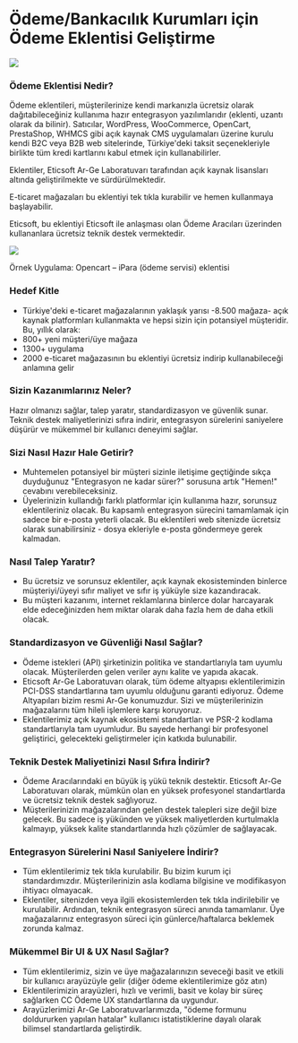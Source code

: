 # Ödeme/Bankacılık Kurumları için Ödeme Eklentisi Geliştirme

![](https://i0.wp.com/eticsoft.com/wp-content/uploads/2021/08/Payment-plugin-development-for-paymentbanking-institutions.png?fit=1200%2C568&ssl=1)

### Ödeme Eklentisi Nedir?

Ödeme eklentileri, müşterilerinize kendi markanızla ücretsiz olarak dağıtabileceğiniz kullanıma hazır entegrasyon yazılımlarıdır (eklenti, uzantı olarak da bilinir). Satıcılar, WordPress, WooCommerce, OpenCart, PrestaShop, WHMCS gibi açık kaynak CMS uygulamaları üzerine kurulu kendi B2C veya B2B web sitelerinde, Türkiye'deki taksit seçenekleriyle birlikte tüm kredi kartlarını kabul etmek için kullanabilirler.

Eklentiler, Eticsoft Ar-Ge Laboratuvarı tarafından açık kaynak lisansları altında geliştirilmekte ve sürdürülmektedir.

E-ticaret mağazaları bu eklentiyi tek tıkla kurabilir ve hemen kullanmaya başlayabilir.

Eticsoft, bu eklentiyi Eticsoft ile anlaşması olan Ödeme Aracıları üzerinden kullananlara ücretsiz teknik destek vermektedir.

![](https://i0.wp.com/eticsoft.com/wp-content/uploads/2021/08/opencart-15-16-icin-ipara-modulu-ucretsiz.jpg?resize=223%2C287&ssl=1)

Örnek Uygulama: Opencart – iPara (ödeme servisi) eklentisi

### Hedef Kitle

* Türkiye'deki e-ticaret mağazalarının yaklaşık yarısı -8.500 mağaza- açık kaynak platformları kullanmakta ve hepsi sizin için potansiyel müşteridir. Bu, yıllık olarak:
* 800+ yeni müşteri/üye mağaza
* 1300+ uygulama
* 2000 e-ticaret mağazasının bu eklentiyi ücretsiz indirip kullanabileceği anlamına gelir

### Sizin Kazanımlarınız Neler?

Hazır olmanızı sağlar, talep yaratır, standardizasyon ve güvenlik sunar. Teknik destek maliyetlerinizi sıfıra indirir, entegrasyon sürelerini saniyelere düşürür ve mükemmel bir kullanıcı deneyimi sağlar.

### Sizi Nasıl Hazır Hale Getirir?

* Muhtemelen potansiyel bir müşteri sizinle iletişime geçtiğinde sıkça duyduğunuz "Entegrasyon ne kadar sürer?" sorusuna artık "Hemen!" cevabını verebileceksiniz.
* Üyelerinizin kullandığı farklı platformlar için kullanıma hazır, sorunsuz eklentileriniz olacak. Bu kapsamlı entegrasyon sürecini tamamlamak için sadece bir e-posta yeterli olacak. Bu eklentileri web sitenizde ücretsiz olarak sunabilirsiniz - dosya ekleriyle e-posta göndermeye gerek kalmadan.

### Nasıl Talep Yaratır?

* Bu ücretsiz ve sorunsuz eklentiler, açık kaynak ekosisteminden binlerce müşteriyi/üyeyi sıfır maliyet ve sıfır iş yüküyle size kazandıracak.
* Bu müşteri kazanımı, internet reklamlarına binlerce dolar harcayarak elde edeceğinizden hem miktar olarak daha fazla hem de daha etkili olacak.

### Standardizasyon ve Güvenliği Nasıl Sağlar?

* Ödeme istekleri (API) şirketinizin politika ve standartlarıyla tam uyumlu olacak. Müşterilerden gelen veriler aynı kalite ve yapıda akacak.
* Eticsoft Ar-Ge Laboratuvarı olarak, tüm ödeme altyapısı eklentilerimizin PCI-DSS standartlarına tam uyumlu olduğunu garanti ediyoruz. Ödeme Altyapıları bizim resmi Ar-Ge konumuzdur. Sizi ve müşterilerinizin mağazalarını tüm hileli işlemlere karşı koruyoruz.
* Eklentilerimiz açık kaynak ekosistemi standartları ve PSR-2 kodlama standartlarıyla tam uyumludur. Bu sayede herhangi bir profesyonel geliştirici, gelecekteki geliştirmeler için katkıda bulunabilir.

### Teknik Destek Maliyetinizi Nasıl Sıfıra İndirir?

* Ödeme Aracılarındaki en büyük iş yükü teknik destektir. Eticsoft Ar-Ge Laboratuvarı olarak, mümkün olan en yüksek profesyonel standartlarda ve ücretsiz teknik destek sağlıyoruz.
* Müşterilerinizin mağazalarından gelen destek talepleri size değil bize gelecek. Bu sadece iş yükünden ve yüksek maliyetlerden kurtulmakla kalmayıp, yüksek kalite standartlarında hızlı çözümler de sağlayacak.

### Entegrasyon Sürelerini Nasıl Saniyelere İndirir?

* Tüm eklentilerimiz tek tıkla kurulabilir. Bu bizim kurum içi standardımızdır. Müşterilerinizin asla kodlama bilgisine ve modifikasyon ihtiyacı olmayacak.
* Eklentiler, sitenizden veya ilgili ekosistemlerden tek tıkla indirilebilir ve kurulabilir. Ardından, teknik entegrasyon süreci anında tamamlanır. Üye mağazalarınız entegrasyon süreci için günlerce/haftalarca beklemek zorunda kalmaz.

### Mükemmel Bir UI & UX Nasıl Sağlar?

* Tüm eklentilerimiz, sizin ve üye mağazalarınızın seveceği basit ve etkili bir kullanıcı arayüzüyle gelir (diğer ödeme eklentilerimize göz atın)
* Eklentilerimizin arayüzleri, hızlı ve verimli, basit ve kolay bir süreç sağlarken CC Ödeme UX standartlarına da uygundur.
* Arayüzlerimizi Ar-Ge Laboratuvarlarımızda, "ödeme formunu doldururken yapılan hatalar" kullanıcı istatistiklerine dayalı olarak bilimsel standartlarda geliştirdik.